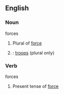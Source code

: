 ==English==

===Noun===
;forces
#Plural of [[force]]
#{{cattag|military}}: [[troops]] (plural only)

===Verb===
;forces
#Present tense of [[force]]